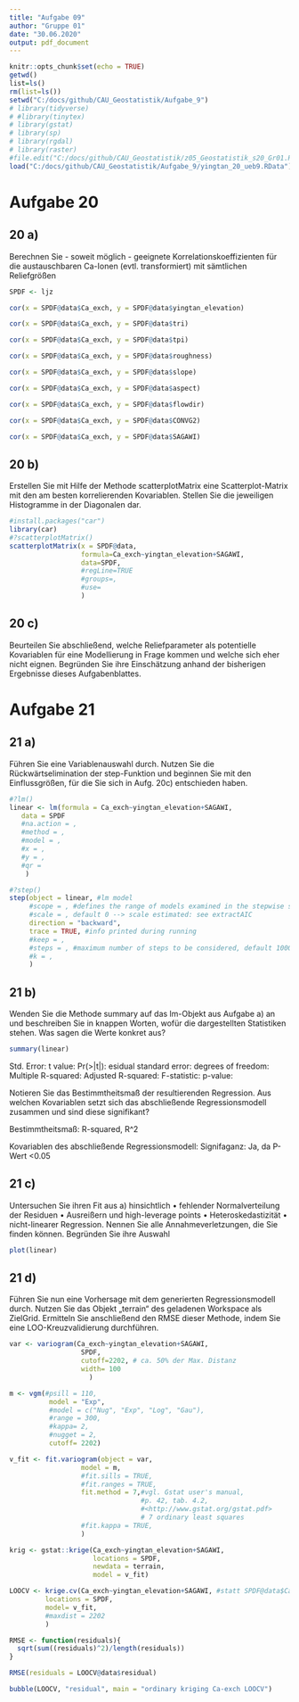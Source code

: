 ```yaml
---
title: "Aufgabe 09"
author: "Gruppe 01"
date: "30.06.2020"
output: pdf_document
---
```


```r
knitr::opts_chunk$set(echo = TRUE)
getwd()
list=ls()
rm(list=ls())
setwd("C:/docs/github/CAU_Geostatistik/Aufgabe_9")
# library(tidyverse)
# #library(tinytex)
# library(gstat)
# library(sp)
# library(rgdal)
# library(raster)
#file.edit("C:/docs/github/CAU_Geostatistik/z05_Geostatistik_s20_Gr01.Rmd")
load("C:/docs/github/CAU_Geostatistik/Aufgabe_9/yingtan_20_ueb9.RData")
```

# Aufgabe 20

## 20 a)
Berechnen Sie - soweit möglich - geeignete Korrelationskoeffizienten für die austauschbaren Ca-Ionen (evtl. transformiert) mit sämtlichen Reliefgrößen
```r
SPDF <- ljz

cor(x = SPDF@data$Ca_exch, y = SPDF@data$yingtan_elevation)

cor(x = SPDF@data$Ca_exch, y = SPDF@data$tri)

cor(x = SPDF@data$Ca_exch, y = SPDF@data$tpi)

cor(x = SPDF@data$Ca_exch, y = SPDF@data$roughness)

cor(x = SPDF@data$Ca_exch, y = SPDF@data$slope)

cor(x = SPDF@data$Ca_exch, y = SPDF@data$aspect)

cor(x = SPDF@data$Ca_exch, y = SPDF@data$flowdir)

cor(x = SPDF@data$Ca_exch, y = SPDF@data$CONVG2)

cor(x = SPDF@data$Ca_exch, y = SPDF@data$SAGAWI)
```

## 20 b)
Erstellen Sie mit Hilfe der Methode scatterplotMatrix eine Scatterplot-Matrix mit den am besten korrelierenden Kovariablen. Stellen Sie die jeweiligen
Histogramme in der Diagonalen dar.

```r
#install.packages("car")
library(car)
#?scatterplotMatrix()
scatterplotMatrix(x = SPDF@data,
                  formula=Ca_exch~yingtan_elevation+SAGAWI,
                  data=SPDF,
                  #regLine=TRUE
                  #groups=,
                  #use=
                  )
```


## 20 c)
Beurteilen Sie abschließend, welche Reliefparameter als potentielle Kovariablen für eine Modellierung in Frage kommen und welche sich eher nicht
eignen. Begründen Sie ihre Einschätzung anhand der bisherigen Ergebnisse
dieses Aufgabenblattes.




# Aufgabe 21

## 21 a)
Führen Sie eine Variablenauswahl durch. Nutzen Sie die Rückwärtselimination der step-Funktion und beginnen Sie mit den Einflussgrößen, für die
Sie sich in Aufg. 20c) entschieden haben.

```r

#?lm()
linear <- lm(formula = Ca_exch~yingtan_elevation+SAGAWI,
   data = SPDF
   #na.action = ,
   #method = ,
   #model = ,
   #x = ,
   #y = ,
   #qr = 
    )

#?step()
step(object = linear, #lm model
     #scope = , #defines the range of models examined in the stepwise search. This should be either a single formula, or a list containing components upper and lower, both formulae. See the details for how to specify the formulae and how they are used.
     #scale = , default 0 --> scale estimated: see extractAIC
     direction = "backward", 
     trace = TRUE, #info printed during running
     #keep = ,
     #steps = , #maximum number of steps to be considered, default 1000
     #k = ,
     )


```


## 21 b)
Wenden Sie die Methode summary auf das lm-Objekt aus Aufgabe a) an
und beschreiben Sie in knappen Worten, wofür die dargestellten Statistiken
stehen. Was sagen die Werte konkret aus?

```r
summary(linear)
```


Std. Error: 
t value: 
Pr(>|t|): 
esidual standard error: 
degrees of freedom: 
Multiple R-squared: 
Adjusted R-squared: 
F-statistic: 
p-value: 

Notieren Sie das Bestimmtheitsmaß der resultierenden Regression. Aus welchen Kovariablen setzt sich das abschließende Regressionsmodell zusammen und sind diese signifikant?

Bestimmtheitsmaß: R-squared, R^2 

Kovariablen des abschließende Regressionsmodell:
Signifaganz: Ja, da P-Wert <0.05


## 21 c)
Untersuchen Sie ihren Fit aus a) hinsichtlich
• fehlender Normalverteilung der Residuen
• Ausreißern und high-leverage points
• Heteroskedastizität
• nicht-linearer Regression.
Nennen Sie alle Annahmeverletzungen, die Sie finden können. Begründen
Sie ihre Auswahl

```r
plot(linear)
```


## 21 d)
Führen Sie nun eine Vorhersage mit dem generierten Regressionsmodell
durch. Nutzen Sie das Objekt „terrain“ des geladenen Workspace als ZielGrid. Ermitteln Sie anschließend den RMSE dieser Methode, indem Sie eine
LOO-Kreuzvalidierung durchführen.

```r
var <- variogram(Ca_exch~yingtan_elevation+SAGAWI, 
                  SPDF, 
                  cutoff=2202, # ca. 50% der Max. Distanz
                  width= 100 
                    )

m <- vgm(#psill = 110,
          model = "Exp",
          #model = c("Nug", "Exp", "Log", "Gau"),
          #range = 300,
          #kappa= 2,
          #nugget = 2, 
          cutoff= 2202)

v_fit <- fit.variogram(object = var,
                  model = m,
                  #fit.sills = TRUE,
                  #fit.ranges = TRUE,
                  fit.method = 7,#vgl. Gstat user's manual, 
                                 #p. 42, tab. 4.2,
                                 #<http://www.gstat.org/gstat.pdf>
                                 # 7 ordinary least squares
                  #fit.kappa = TRUE,
                  )

krig <- gstat::krige(Ca_exch~yingtan_elevation+SAGAWI, 
                     locations = SPDF,
                     newdata = terrain, 
                     model = v_fit)

LOOCV <- krige.cv(Ca_exch~yingtan_elevation+SAGAWI, #statt SPDF@data$Ca_exch~1
         locations = SPDF, 
         model= v_fit,
         #maxdist = 2202
         )

RMSE <- function(residuals){
  sqrt(sum((residuals)^2)/length(residuals))
}

RMSE(residuals = LOOCV@data$residual)

bubble(LOOCV, "residual", main = "ordinary kriging Ca-exch LOOCV")

```

